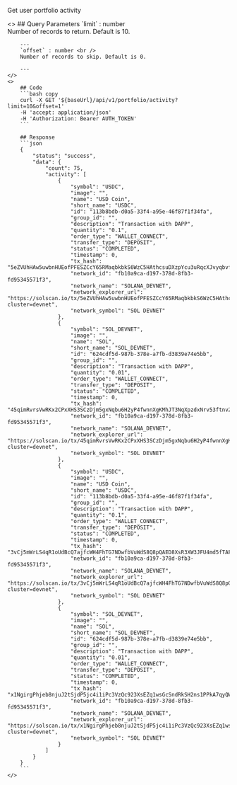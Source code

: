 
Get user portfolio activity

<ColumnLayout>
    <>
        ## Query Parameters
        `limit` : number <br />
        Number of records to return. Default is 10.

        ---
        `offset` : number <br />
        Number of records to skip. Default is 0.

        ---
    </>
    <>
        ## Code
        ```bash copy
        curl -X GET '${baseUrl}/api/v1/portfolio/activity?limit=10&offset=1'
        -H 'accept: application/json' 
        -H 'Authorization: Bearer AUTH_TOKEN'
        ```

        ## Response
        ```json
        {
            "status": "success",
            "data": {
                "count": 75,
                "activity": [
                    {
                        "symbol": "USDC",
                        "image": "",
                        "name": "USD Coin",
                        "short_name": "USDC",
                        "id": "113b8bdb-d0a5-33f4-a95e-46f87f1f34fa",
                        "group_id": "",
                        "description": "Transaction with DAPP",
                        "quantity": "0.1",
                        "order_type": "WALLET_CONNECT",
                        "transfer_type": "DEPOSIT",
                        "status": "COMPLETED",
                        "timestamp": 0,
                        "tx_hash": "5eZVUhHAw5uwbnHUEofPFESZCcY65RMaqbkbkS6WzC5HAthcsuDXzpYcu3uRqcXJvyqbvfzQ79nX9cdTKmkkCghz",
                        "network_id": "fb10a9ca-d197-378d-8fb3-fd95345571f3",
                        "network_name": "SOLANA_DEVNET",
                        "network_explorer_url": "https://solscan.io/tx/5eZVUhHAw5uwbnHUEofPFESZCcY65RMaqbkbkS6WzC5HAthcsuDXzpYcu3uRqcXJvyqbvfzQ79nX9cdTKmkkCghz?cluster=devnet",
                        "network_symbol": "SOL DEVNET"
                    },
                    {
                        "symbol": "SOL_DEVNET",
                        "image": "",
                        "name": "SOL",
                        "short_name": "SOL_DEVNET",
                        "id": "624cdf5d-987b-378e-a7fb-d3839e74e5bb",
                        "group_id": "",
                        "description": "Transaction with DAPP",
                        "quantity": "0.01",
                        "order_type": "WALLET_CONNECT",
                        "transfer_type": "DEPOSIT",
                        "status": "COMPLETED",
                        "timestamp": 0,
                        "tx_hash": "45qimRvrsVwRKx2CPxXHS3SCzDjm5gxNqbu6H2yP4fwnnXgKMhJT3NqXpzdxNrv53ftnv2JaHYnu98gXbuNedTnV",
                        "network_id": "fb10a9ca-d197-378d-8fb3-fd95345571f3",
                        "network_name": "SOLANA_DEVNET",
                        "network_explorer_url": "https://solscan.io/tx/45qimRvrsVwRKx2CPxXHS3SCzDjm5gxNqbu6H2yP4fwnnXgKMhJT3NqXpzdxNrv53ftnv2JaHYnu98gXbuNedTnV?cluster=devnet",
                        "network_symbol": "SOL DEVNET"
                    },
                    {
                        "symbol": "USDC",
                        "image": "",
                        "name": "USD Coin",
                        "short_name": "USDC",
                        "id": "113b8bdb-d0a5-33f4-a95e-46f87f1f34fa",
                        "group_id": "",
                        "description": "Transaction with DAPP",
                        "quantity": "0.1",
                        "order_type": "WALLET_CONNECT",
                        "transfer_type": "DEPOSIT",
                        "status": "COMPLETED",
                        "timestamp": 0,
                        "tx_hash": "3vCj5mWrLS4qR1oUdBcQ7ajfcWH4FhTG7NDwfbVuWdS8Q8pQAED8XsR3XW3JFU4md5fTAFoGDyDiJGBRhz5Ga1Af",
                        "network_id": "fb10a9ca-d197-378d-8fb3-fd95345571f3",
                        "network_name": "SOLANA_DEVNET",
                        "network_explorer_url": "https://solscan.io/tx/3vCj5mWrLS4qR1oUdBcQ7ajfcWH4FhTG7NDwfbVuWdS8Q8pQAED8XsR3XW3JFU4md5fTAFoGDyDiJGBRhz5Ga1Af?cluster=devnet",
                        "network_symbol": "SOL DEVNET"
                    },
                    {
                        "symbol": "SOL_DEVNET",
                        "image": "",
                        "name": "SOL",
                        "short_name": "SOL_DEVNET",
                        "id": "624cdf5d-987b-378e-a7fb-d3839e74e5bb",
                        "group_id": "",
                        "description": "Transaction with DAPP",
                        "quantity": "0.01",
                        "order_type": "WALLET_CONNECT",
                        "transfer_type": "DEPOSIT",
                        "status": "COMPLETED",
                        "timestamp": 0,
                        "tx_hash": "x1NgirgPhjeb8njuJ2tSjdP5jc4i1iPc3VzQc923XsEZq1wsGcSndRkSH2ns1PPkA7qyQWrUfFZ8VWCYFJBHvpm",
                        "network_id": "fb10a9ca-d197-378d-8fb3-fd95345571f3",
                        "network_name": "SOLANA_DEVNET",
                        "network_explorer_url": "https://solscan.io/tx/x1NgirgPhjeb8njuJ2tSjdP5jc4i1iPc3VzQc923XsEZq1wsGcSndRkSH2ns1PPkA7qyQWrUfFZ8VWCYFJBHvpm?cluster=devnet",
                        "network_symbol": "SOL DEVNET"
                    }
                ]
            }
        }
        ```
    </>
</ColumnLayout>